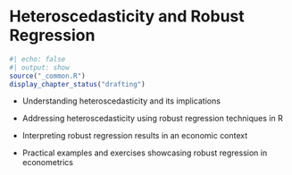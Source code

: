 # Heteroscedasticity and Robust Regression

```r
#| echo: false
#| output: show
source("_common.R")
display_chapter_status("drafting")
```

```{=latex}
\begin{objectives}{In this chapter, you will learn to}
\begin{itemize}

\item{Understanding heteroscedasticity and its implications}

\item{Addressing heteroscedasticity using robust regression techniques in R}

\item{Interpreting robust regression results in an economic context}

\item{Practical examples and exercises showcasing robust regression in econometrics}

\end{itemize}

\end{objectives}
```
-   Understanding heteroscedasticity and its implications

-   Addressing heteroscedasticity using robust regression techniques in R

-   Interpreting robust regression results in an economic context

-   Practical examples and exercises showcasing robust regression in econometrics
